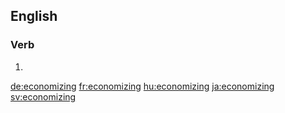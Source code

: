 ==English==

===Verb===
{{head|en}}

# {{present participle of|economize|lang=en}}

[[de:economizing]]
[[fr:economizing]]
[[hu:economizing]]
[[ja:economizing]]
[[sv:economizing]]